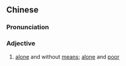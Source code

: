 {{also|孤穷}}
==Chinese==
{{zh-forms|s=孤穷}}

===Pronunciation===
{{zh-pron
|m=gūqióng
|cat=a
}}

===Adjective===
{{zh-adj}}

# {{lb|zh|literary}} [[alone]] and without [[means]]; [[alone]] and [[poor]]